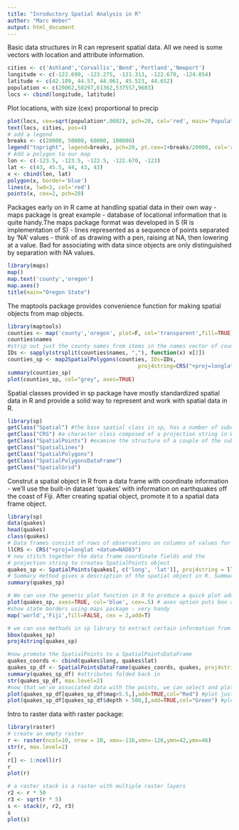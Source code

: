 ```yaml
---
title: "Inroductory Spatial Analysis in R"
author: "Marc Weber"
output: html_document
---
```


Basic data structures in R can represent spatial data. All we need is some vectors with location and attribute information.
```r
cities <- c('Ashland','Corvallis','Bend','Portland','Newport')
longitude <- c(-122.699, -123.275, -121.313, -122.670, -124.054)
latitude <- c(42.189, 44.57, 44.061, 45.523, 44.652)
population <- c(20062,50297,61362,537557,9603)
locs <- cbind(longitude, latitude)
```

Plot locations, with size (cex) proportional to precip
```r
plot(locs, cex=sqrt(population*.0002), pch=20, col='red', main='Population')
text(locs, cities, pos=4)
# add a legend
breaks <- c(20000, 50000, 60000, 100000)
legend("topright", legend=breaks, pch=20, pt.cex=1+breaks/20000, col='red', bg='gray')
# Add a polygon to our map
lon <- c(-123.5, -123.5, -122.5, -122.670, -123)
lat <- c(43, 45.5, 44, 43, 43)
x <- cbind(lon, lat)
polygon(x, border='blue')
lines(x, lwd=3, col='red')
points(x, cex=2, pch=20)
```

Packages early on in R came at handling spatial data in their own way - maps package is great example - database of locational information that is quite handy.The maps package format was developed in S (R is implementation of S) - lines represented as a sequence of points separated by 'NA' values - think of as drawing with a pen, raising at NA, then lowering at a value.  Bad for associating with data since objects are only distinguished by separation with NA values.
```r
library(maps)
map()
map.text('county','oregon')
map.axes()
title(main="Oregon State")
```

The maptools package provides convenience function for making spatial objects from  map objects.
```r
library(maptools)
counties <- map('county','oregon', plot=F, col='transparent',fill=TRUE)
counties$names
#strip out just the county names from items in the names vector of counties
IDs <- sapply(strsplit(counties$names, ","), function(x) x[2])
counties_sp <- map2SpatialPolygons(counties, IDs=IDs,
                                         proj4string=CRS("+proj=longlat +ellps=WGS84 +datum=WGS84 +no_defs"))
summary(counties_sp)
plot(counties_sp, col="grey", axes=TRUE)
```

Spatial classes provided in sp package have mostly standardized spatial data in R and provide a solid way to represent and work with spatial data in R.
```r
library(sp)
getClass("Spatial") #the base spatial class in sp, has a number of subclasses used for spatial objects
getClass("CRS") #a character class composed of a projection string in WKT format
getClass("SpatialPoints") #examine the structure of a couple of the subclasses in class "spatial"
getClass("SpatialLines")
getClass("SpatialPolygons")
getClass("SpatialPolygonsDataFrame")  
getClass("SpatialGrid")
```

Construt a spatial object in R from a data frame with coordinate information - we'll use the built-in dataset 'quakes' with information on earthquakes off the coast of Fiji.  After creating spatial object, promote it to a spatial data frame object.
```r
library(sp)
data(quakes)
head(quakes)
class(quakes)
# Data frames consist of rows of observations on columns of values for variables of interest. Create the coordinate reference system to use
llCRS <- CRS("+proj=longlat +datum=NAD83")
# now stitch together the data frame coordinate fields and the  
# projection string to createa SpatialPoints object
quakes_sp <- SpatialPoints(quakes[, c('long', 'lat')], proj4string = llCRS)
# Summary method gives a description of the spatial object in R. Summary works on pretty much all objects in R - for spatial data, gives us basic information about the projection, coordinates, and data for an sp object if it's a spatial data frame object.
summary(quakes_sp)

# We can use the generic plot function in R to produce a quick plot add axes as well:
plot(quakes_sp, axes=TRUE, col='blue', cex=.5) # axes option puts box around region 
#show state borders using maps package - very handy 
map('world','Fiji',fill=FALSE, cex = 2,add=T)

# we can use methods in sp library to extract certain information from objects
bbox(quakes_sp)
proj4string(quakes_sp)

#now promote the SpatialPoints to a SpatialPointsDataFrame
quakes_coords <- cbind(quakes$long, quakes$lat)
quakes_sp_df <- SpatialPointsDataFrame(quakes_coords, quakes, proj4string=llCRS, match.ID=TRUE)
summary(quakes_sp_df) #attributes folded back in
str(quakes_sp_df, max.level=2)
#now that we've associated data with the points, we can select and plot using the attributes of the data
plot(quakes_sp_df[quakes_sp_df$mag>5.5,],add=TRUE,col="Red") #plot just higher magnitued quakes in red
plot(quakes_sp_df[quakes_sp_df$depth > 500,],add=TRUE,col="Green") #plot just dpper quakes in green
```
Intro to raster data with raster package:
```r
library(raster)
# create an empty raster
r <- raster(ncol=10, nrow = 10, xmx=-116,xmn=-126,ymn=42,ymx=46)
str(r, max.level=2)
r
r[] <- 1:ncell(r)
r
plot(r)

# a raster stack is a raster with multiple raster layers
r2 <- r * 50
r3 <- sqrt(r * 5)
s <- stack(r, r2, r3)
s
plot(s)
```
